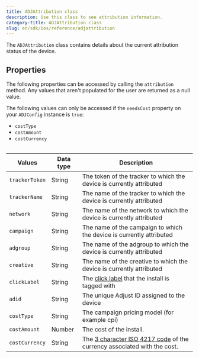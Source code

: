 ```yaml
---
title: ADJAttribution class
description: Use this class to see attribution information.
category-title: ADJAttribution class
slug: en/sdk/ios/reference/adjattribution
---
```



The `ADJAttribution` class contains details about the current attribution status of the device.

## Properties

The following properties can be accessed by calling the `attribution` method. Any values that aren't populated for the user are returned as a null value.

<Callout type="note">

The following values can only be accessed if the `needsCost` property on your `ADJConfig` instance is `true`:

-  `costType`
-  `costAmount`
-  `costCurrency`

</Callout>

<Table>

| Values         | Data type | Description                                                                                                    |
| -------------- | --------- | -------------------------------------------------------------------------------------------------------------- |
| `trackerToken` | String    | The token of the tracker to which the device is currently attributed                                           |
| `trackerName`  | String    | The name of the tracker to which the device is currently attributed                                            |
| `network`      | String    | The name of the network to which the device is currently attributed                                            |
| `campaign`     | String    | The name of the campaign to which the device is currently attributed                                           |
| `adgroup`      | String    | The name of the adgroup to which the device is currently attributed                                            |
| `creative`     | String    | The name of the creative to which the device is currently attributed                                           |
| `clickLabel`   | String    | The [click label](https://help.adjust.com/en/article/user-rewards) that the install is tagged with             |
| `adid`         | String    | The unique Adjust ID assigned to the device                                                                    |
| `costType`     | String    | The campaign pricing model (for example cpi)                                                                   |
| `costAmount`   | Number    | The cost of the install.                                                                                       |
| `costCurrency` | String    | The [3 character ISO 4217 code](https://www.iban.com/currency-codes) of the currency associated with the cost. |

</Table>
